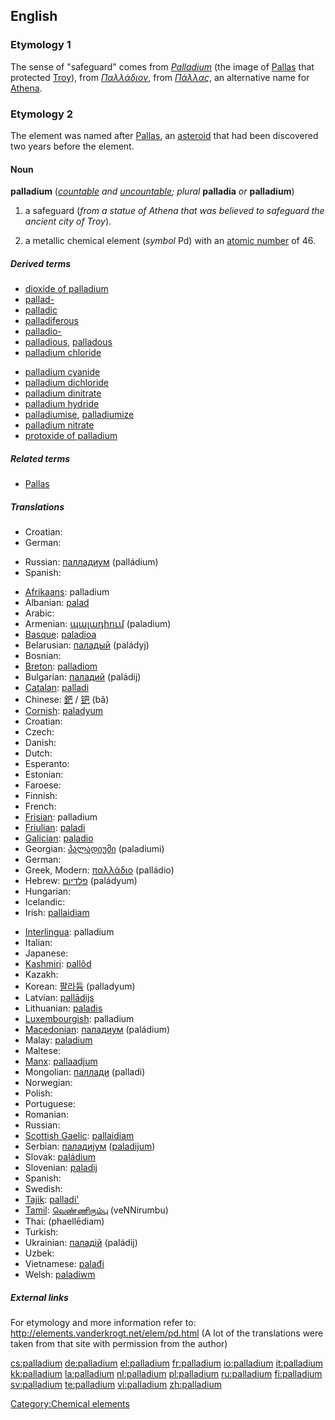 {{see|Palladium}}
==English==
{{elements|Pd|rhodium|Rh|silver|Ag}}

===Etymology 1===
The sense of "safeguard" comes from {{L.}} ''[[Palladium]]'' (the image of [[Pallas]] that protected [[Troy]]), from {{Gr.}} ''[[Παλλάδιον]]'', from ''[[Πάλλας]]'', an alternative name for [[Athena]].

===Etymology 2===
The element was named after [[w:Pallas|Pallas]], an [[asteroid]] that had been discovered two years before the element.

====Noun====
'''palladium''' (''[[countable]] and [[uncountable]]; plural'' '''palladia''' ''or'' '''palladium''')
{{wikipedia}}

# {{countable}} a safeguard (''from a statue of Athena that was believed to safeguard the ancient city of Troy'').
# {{uncountable}} a metallic chemical element (''symbol'' Pd) with an [[atomic number]] of 46.

=====Derived terms=====
{{top2}}
*[[dioxide of palladium]]
*[[pallad-]]
*[[palladic]]
*[[palladiferous]]
*[[palladio-]]
*[[palladious]], [[palladous]]
*[[palladium chloride]]
{{mid2}}
*[[palladium cyanide]]
*[[palladium dichloride]]
*[[palladium dinitrate]]
*[[palladium hydride]]
*[[palladiumise]], [[palladiumize]]
*[[palladium nitrate]]
*[[protoxide of palladium]]
{{bottom}}

=====Related terms=====
*[[Pallas]]

=====Translations=====
{{trans-top|a safeguard}}
* Croatian: {{t-|hr|paladij|m}}
* German: {{t+|de|Schutz|m}}
{{trans-mid}}
* Russian: [[палладиум]] (palládium) {{m}}
* Spanish: {{t-|es|paladión|f}}
{{trans-bottom}}

{{trans-top|element}}
* [[Afrikaans]]: palladium
* Albanian: [[palad]]
* Arabic: {{t-|ar|بلاديوم|m|tr=baládyum|sc=ARchar}}
* Armenian: [[պալադիում]] (paladium)
* [[Basque]]: [[paladioa]]
* Belarusian: [[паладый]] (paládyj) {{m}}
* Bosnian: {{t-|bs|paladij}}
* [[Breton]]: [[palladiom]]
* Bulgarian: [[паладий]] (paládij) {{m}}
* [[Catalan]]: [[palladi]]
* Chinese: [[鈀]] / [[钯]] (bǎ)
* [[Cornish]]: [[paladyum]]
* Croatian: {{t-|hr|paladij|m}}
* Czech: {{t+|cs|palladium}}
* Danish: {{t-|da|palladium}}
* Dutch: {{t+|nl|palladium|n}}
* Esperanto: {{t-|eo|paladio|xs=Esperanto}}
* Estonian: {{t-|et|pallaadium}}
* Faroese: {{t-|fo|palladium|xs=Faroese}}
* Finnish: {{t+|fi|palladium}}
* French: {{t+|fr|palladium|m}}
* [[Frisian]]: palladium
* [[Friulian]]: [[paladi]]
* [[Galician]]: [[paladio]]
* Georgian: [[პალადიუმი]] (paladiumi)
* German: {{t+|de|Palladium|n}}
* Greek, Modern: [[παλλάδιο]] (palládio) {{n}}
* Hebrew: [[פלדיום]] (paládyum)
* Hungarian: {{t+|hu|palládium}}
* Icelandic: {{t+|is|palladín}}
* Irish: [[pallaidiam]]
{{trans-mid}}
* [[Interlingua]]: palladium
* Italian: {{t+|it|palladio|m}}
* Japanese: {{t+|ja|パラジウム|tr=parajiumu|sc=Jpan}}
* [[Kashmiri]]: [[pallôd]]
* Kazakh: {{t-|kk|палладий|tr=palladiy|sc=Cyrl|xs=Kazakh}}
* Korean: [[팔라듐]] (palladyum)
* Latvian: [[pallādijs]]
* Lithuanian: [[paladis]]
* [[Luxembourgish]]: palladium
* [[Macedonian]]: [[паладиум]] (paládium) {{m}}
* Malay: [[paladium]]
* Maltese: {{t-|mt|palladju|xs=Maltese}}
* [[Manx]]: [[pallaadjum]]
* Mongolian: [[паллади]] (palladi)
* Norwegian: {{t-|no|palladium}}
* Polish: {{t+|pl|pallad|m}}
* Portuguese: {{t+|pt|paládio|m}}
* Romanian: {{t+|ro|paladiu|n}}
* Russian: {{t-|ru|палладий|m|tr=palládij|sc=Cyrl}}
* [[Scottish Gaelic]]: [[pallaidiam]]
* Serbian: [[паладиjум]] ([[paladijum]]) {{m}}
* Slovak: [[paládium]]
* Slovenian: [[paladij]]
* Spanish: {{t+|es|paladio|m}}
* Swedish: {{t+|sv|palladium}}
* [[Tajik]]: [[palladi']]
* [[Tamil]]: [[வெண்ணிரும்பு]] (veNNirumbu)
* Thai: {{THchar|[[แพลเลเดียม]]}} (phaellēdiam)
* Turkish: {{t+|tr|palladyum}}
* Ukrainian: [[паладiй]] (paládij) {{m}}
* Uzbek: {{t-|uz|палладий|tr=palladiy|sc=Cyrl|xs=Uzbek}}
* Vietnamese: [[palađi]]
* Welsh: [[paladiwm]]
{{trans-bottom}}

=====External links=====
For etymology and more information refer to:
http://elements.vanderkrogt.net/elem/pd.html
(A lot of the translations were taken from that site with permission from the author)

[[Category:Chemical elements]]

[[cs:palladium]]
[[de:palladium]]
[[el:palladium]]
[[fr:palladium]]
[[io:palladium]]
[[it:palladium]]
[[kk:palladium]]
[[la:palladium]]
[[nl:palladium]]
[[pl:palladium]]
[[ru:palladium]]
[[fi:palladium]]
[[sv:palladium]]
[[te:palladium]]
[[vi:palladium]]
[[zh:palladium]]